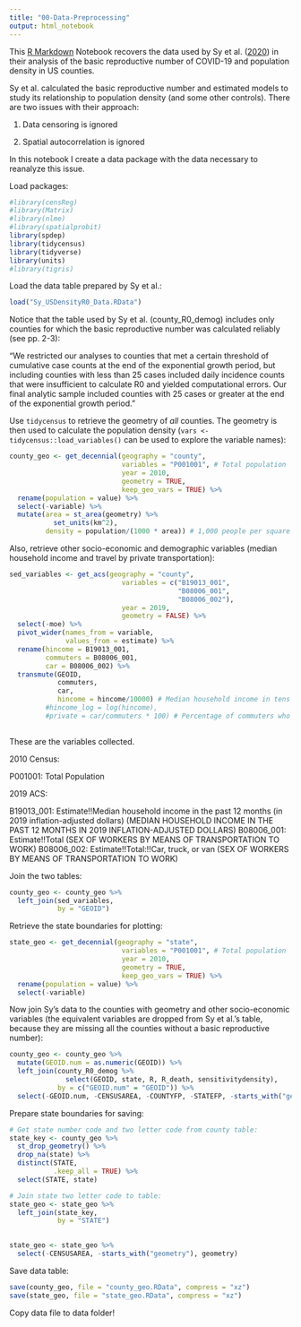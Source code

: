 ```yaml
---
title: "00-Data-Preprocessing"
output: html_notebook
---
```


This [R Markdown](http://rmarkdown.rstudio.com) Notebook recovers the data used by Sy et al. ([2020](https://journals.plos.org/plosone/article?id=10.1371/journal.pone.0249271)) in their analysis of the basic reproductive number of COVID-19 and population density in US counties.

Sy et al. calculated the basic reproductive number and estimated models to study its relationship to population density (and some other controls). There are two issues with their approach:

1. Data censoring is ignored

2. Spatial autocorrelation is ignored

In this notebook I create a data package with the data necessary to reanalyze this issue.

Load packages:
```r
#library(censReg)
#library(Matrix)
#library(nlme)
#library(spatialprobit)
library(spdep)
library(tidycensus)
library(tidyverse)
library(units)
#library(tigris)
```

Load the data table prepared by Sy et al.:
```r
load("Sy_USDensityR0_Data.RData")
```

Notice that the table used by Sy et al. (county_R0_demog) includes only counties for which the basic reproductive number was calculated reliably (see pp. 2-3):

"We restricted our analyses to counties that met a certain threshold of cumulative case counts at the end of the exponential growth period, but including counties with less than 25 cases included daily incidence counts that were insufficient to calculate R0 and yielded computational errors. Our final analytic sample included counties with 25 cases or greater at the end of the exponential growth period."

Use `tidycensus` to retrieve the geometry of _all_ counties. The geometry is then used to calculate the population density (`vars <- tidycensus::load_variables()` can be used to explore the variable names):
```r
county_geo <- get_decennial(geography = "county", 
                            variables = "P001001", # Total population
                            year = 2010, 
                            geometry = TRUE, 
                            keep_geo_vars = TRUE) %>%
  rename(population = value) %>%
  select(-variable) %>%
  mutate(area = st_area(geometry) %>%
           set_units(km^2),
         density = population/(1000 * area)) # 1,000 people per square km
```

Also, retrieve other socio-economic and demographic variables (median household income and travel by private transportation):
```r
sed_variables <- get_acs(geography = "county", 
                            variables = c("B19013_001",
                                          "B08006_001",
                                          "B08006_002"), 
                            year = 2019, 
                            geometry = FALSE) %>%
  select(-moe) %>%
  pivot_wider(names_from = variable,
              values_from = estimate) %>%
  rename(hincome = B19013_001, 
         commuters = B08006_001,
         car = B08006_002) %>%
  transmute(GEOID,
            commuters,
            car,
            hincome = hincome/10000) # Median household income in tens of thousands
         #hincome_log = log(hincome),
         #private = car/commuters * 100) # Percentage of commuters who travel by car/van/truck
  
```

These are the variables collected. 

2010 Census:

P001001: Total Population

2019 ACS:

B19013_001: Estimate!!Median household income in the past 12 months (in 2019 inflation-adjusted dollars) (MEDIAN HOUSEHOLD INCOME IN THE PAST 12 MONTHS IN 2019 INFLATION-ADJUSTED DOLLARS)
B08006_001: Estimate!!Total (SEX OF WORKERS BY MEANS OF TRANSPORTATION TO WORK)
B08006_002: Estimate!!Total:!!Car, truck, or van (SEX OF WORKERS BY MEANS OF TRANSPORTATION TO WORK)

Join the two tables:
```r
county_geo <- county_geo %>%
  left_join(sed_variables,
            by = "GEOID")
```

Retrieve the state boundaries for plotting:
```r
state_geo <- get_decennial(geography = "state", 
                            variables = "P001001", # Total population
                            year = 2010, 
                            geometry = TRUE, 
                            keep_geo_vars = TRUE) %>%
  rename(population = value) %>%
  select(-variable)
```

Now join Sy's data to the counties with geometry and other socio-economic variables (the equivalent variables are dropped from Sy et al.'s table, because they are missing all the counties without a basic reproductive number):
```r
county_geo <- county_geo %>%
  mutate(GEOID.num = as.numeric(GEOID)) %>%
  left_join(county_R0_demog %>%
              select(GEOID, state, R, R_death, sensitivitydensity),
            by = c("GEOID.num" = "GEOID")) %>%
  select(-GEOID.num, -CENSUSAREA, -COUNTYFP, -STATEFP, -starts_with("geometry"), geometry)
```

Prepare state boundaries for saving:
```r
# Get state number code and two letter code from county table:
state_key <- county_geo %>% 
  st_drop_geometry() %>%
  drop_na(state) %>% 
  distinct(STATE, 
           .keep_all = TRUE) %>% 
  select(STATE, state) 

# Join state two letter code to table:
state_geo <- state_geo %>%
  left_join(state_key,
            by = "STATE")
  

state_geo <- state_geo %>%
  select(-CENSUSAREA, -starts_with("geometry"), geometry)
```

Save data table:
```r
save(county_geo, file = "county_geo.RData", compress = "xz")
save(state_geo, file = "state_geo.RData", compress = "xz")
```

Copy data file to data folder!


